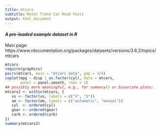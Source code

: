 ```yaml
---
title: mtcars
subtitle: Motor Trend Car Road Tests
output: html_document
---
```


#### *A pre-loaded example dataset in R*
Main page: https://www.rdocumentation.org/packages/datasets/versions/3.6.2/topics/mtcars

```r
mtcars
require(graphics)
pairs(mtcars, main = "mtcars data", gap = 1/4)
coplot(mpg ~ disp | as.factor(cyl), data = mtcars,
       panel = panel.smooth, rows = 1)
## possibly more meaningful, e.g., for summary() or bivariate plots:
mtcars2 <- within(mtcars, {
   vs <- factor(vs, labels = c("V", "S"))
   am <- factor(am, labels = c("automatic", "manual"))
   cyl  <- ordered(cyl)
   gear <- ordered(gear)
   carb <- ordered(carb)
})
summary(mtcars2)
```

